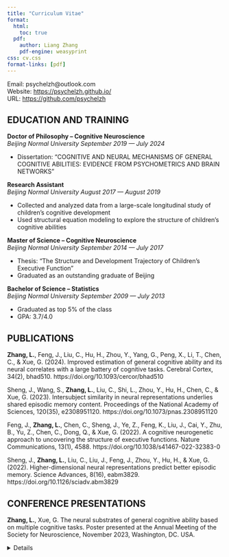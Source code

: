 ```yaml
---
title: "Curriculum Vitae"
format:
  html:
    toc: true
  pdf:
    author: Liang Zhang
    pdf-engine: weasyprint
css: cv.css
format-links: [pdf]
---
```


::: {.print-only .contact-block}
Email: psychelzh\@outlook.com <br> Website: <https://psychelzh.github.io/> <br> URL: <https://github.com/psychelzh>
:::

## EDUCATION AND TRAINING

**Doctor of Philosophy -- Cognitive Neuroscience** <br> *Beijing Normal University* [*September 2019 --- July 2024*]{.cvdate}

-   Dissertation: "COGNITIVE AND NEURAL MECHANISMS OF GENERAL COGNITIVE ABILITIES: EVIDENCE FROM PSYCHOMETRICS AND BRAIN NETWORKS"

**Research Assistant** <br> *Beijing Normal University* [*August 2017 --- August 2019*]{.cvdate}

-   Collected and analyzed data from a large-scale longitudinal study of children's cognitive development
-   Used structural equation modeling to explore the structure of children's cognitive abilities

**Master of Science -- Cognitive Neuroscience** <br> *Beijing Normal University* [*September 2014 --- July 2017*]{.cvdate}

-   Thesis: "The Structure and Development Trajectory of Children's Executive Function"
-   Graduated as an outstanding graduate of Beijing

**Bachelor of Science -- Statistics** <br> *Beijing Normal University* [*September 2009 --- July 2013*]{.cvdate}

-   Graduated as top 5% of the class
-   GPA: 3.7/4.0

## PUBLICATIONS {style="page-break-before: always"}

**Zhang, L.**, Feng, J., Liu, C., Hu, H., Zhou, Y., Yang, G., Peng, X., Li, T., Chen, C., & Xue, G. (2024). Improved estimation of general cognitive ability and its neural correlates with a large battery of cognitive tasks. Cerebral Cortex, 34(2), bhad510. https://doi.org/10.1093/cercor/bhad510

Sheng, J., Wang, S., **Zhang, L.**, Liu, C., Shi, L., Zhou, Y., Hu, H., Chen, C., & Xue, G. (2023). Intersubject similarity in neural representations underlies shared episodic memory content. Proceedings of the National Academy of Sciences, 120(35), e2308951120. https://doi.org/10.1073/pnas.2308951120

Feng, J., **Zhang, L.**, Chen, C., Sheng, J., Ye, Z., Feng, K., Liu, J., Cai, Y., Zhu, B., Yu, Z., Chen, C., Dong, Q., & Xue, G. (2022). A cognitive neurogenetic approach to uncovering the structure of executive functions. Nature Communications, 13(1), 4588. https://doi.org/10.1038/s41467-022-32383-0

Sheng, J., **Zhang, L.**, Liu, C., Liu, J., Feng, J., Zhou, Y., Hu, H., & Xue, G. (2022). Higher-dimensional neural representations predict better episodic memory. Science Advances, 8(16), eabm3829. https://doi.org/10.1126/sciadv.abm3829

## CONFERENCE PRESENTATIONS

**Zhang, L.**, Xue, G. The neural substrates of general cognitive ability based on multiple cognitive tasks. Poster presented at the Annual Meeting of the Society for Neuroscience, November 2023, Washington, DC. USA.

::: {.no-print}
<details>Created based on tutorial of <https://www.cynthiahqy.com/posts/cv-html-pdf/></details>
:::
